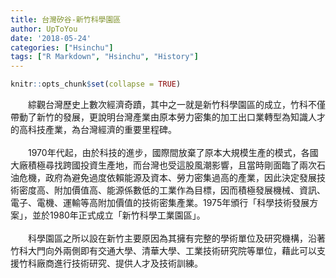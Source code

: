 ```yaml
---
title: 台灣矽谷-新竹科學園區
author: UpToYou
date: '2018-05-24'
categories: ["Hsinchu"]
tags: ["R Markdown", "Hsinchu", "History"]
---
```


```r
knitr::opts_chunk$set(collapse = TRUE)
```


　　綜觀台灣歷史上數次經濟奇蹟，其中之一就是新竹科學園區的成立，竹科不僅帶動了新竹的發展，更說明台灣產業由原本勞力密集的加工出口業轉型為知識人才的高科技產業，為台灣經濟的重要里程碑。  
\
　　1970年代起，由於科技的進步，國際間放棄了原本大規模生產的模式，各國大廠積極尋找跨國投資生產地，而台灣也受這股風潮影響，且當時剛面臨了兩次石油危機，政府為避免過度依賴能源及資本、勞力密集過高的產業，因此決定發展技術密度高、附加價值高、能源係數低的工業作為目標，因而積極發展機械、資訊、電子、電機、運輸等高附加價值的技術密集產業。1975年頒行「科學技術發展方案」，並於1980年正式成立「新竹科學工業園區」。  
\
　　科學園區之所以設在新竹主要原因為其擁有完整的學術單位及研究機構，沿著竹科大門向外兩側即有交通大學、清華大學、工業技術研究院等單位，藉此可以支援竹科廠商進行技術研究、提供人才及技術訓練。  

